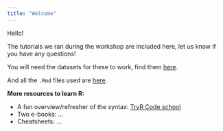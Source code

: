 ```yaml
---
title: "Welcome"
---
```


<script>
   $(document).ready(function() {
     $head = $('#header');
     $head.prepend('<img src=\"spc-logo.png\" style=\"float: right;width: 150px;\"/>')
   });
</script>

Hello! 

The tutorials we ran during the workshop are included here, let us know if you have any questions!

You will need the datasets for these to work, find them [here](https://github.com/spc-ofp/r-error-cheatsheet/tree/master/data).

And all the `.Rmd` files used are [here](https://github.com/spc-ofp/r-error-cheatsheet). 

**More resources to learn R:**

- A fun overview/refresher of the syntax: [TryR Code school](tryr.codeschool.com/)
- Two e-books: ... 
- Cheatsheets: ... 

